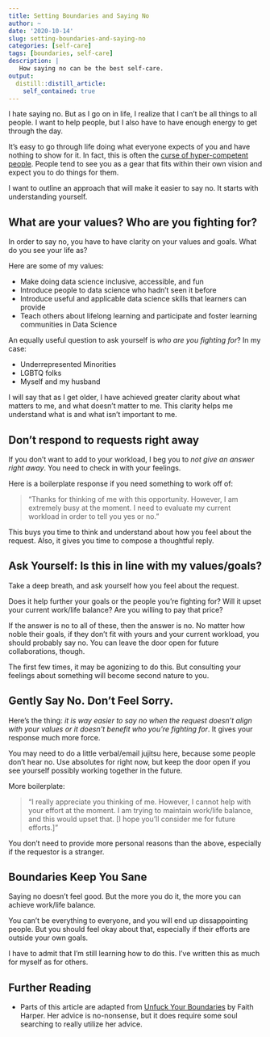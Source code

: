 ```yaml
---
title: Setting Boundaries and Saying No
author: ~
date: '2020-10-14'
slug: setting-boundaries-and-saying-no
categories: [self-care]
tags: [boundaries, self-care]
description: |
   How saying no can be the best self-care.   
output:
  distill::distill_article:
    self_contained: true
---
```


I hate saying no. But as I go on in life, I realize that I can't be all things to all people. I want to help people, but I also have to have enough energy to get through the day.

It's easy to go through life doing what everyone expects of you and have nothing to show for it. In fact, this is often the [curse of hyper-competent people](http://visionswell.com/self-care/what-is-the-curse-of-competence/). People tend to see you as a gear that fits within their own vision and expect you to do things for them.

I want to outline an approach that will make it easier to say no. It starts with understanding yourself.

## What are your values? Who are you fighting for?

In order to say no, you have to have clarity on your values and goals. What do you see your life as?

Here are some of my values:

-   Make doing data science inclusive, accessible, and fun
-   Introduce people to data science who hadn't seen it before
-   Introduce useful and applicable data science skills that learners can provide
-   Teach others about lifelong learning and participate and foster learning communities in Data Science

An equally useful question to ask yourself is *who are you fighting for*? In my case:

-   Underrepresented Minorities
-   LGBTQ folks
-   Myself and my husband

I will say that as I get older, I have achieved greater clarity about what matters to me, and what doesn't matter to me. This clarity helps me understand what is and what isn't important to me.

## Don't respond to requests right away

If you don't want to add to your workload, I beg you to *not give an answer right away*. You need to check in with your feelings.

Here is a boilerplate response if you need something to work off of:

> "Thanks for thinking of me with this opportunity. However, I am extremely busy at the moment. I need to evaluate my current workload in order to tell you yes or no."

This buys you time to think and understand about how you feel about the request. Also, it gives you time to compose a thoughtful reply.

## Ask Yourself: Is this in line with my values/goals?

Take a deep breath, and ask yourself how you feel about the request.

Does it help further your goals or the people you're fighting for? Will it upset your current work/life balance? Are you willing to pay that price?

If the answer is no to all of these, then the answer is no. No matter how noble their goals, if they don't fit with yours and your current workload, you should probably say no. You can leave the door open for future collaborations, though.

The first few times, it may be agonizing to do this. But consulting your feelings about something will become second nature to you.

## Gently Say No. Don't Feel Sorry.

Here's the thing: *it is way easier to say no when the request doesn't align with your values or it doesn't benefit who you're fighting for*. It gives your response much more force.

You may need to do a little verbal/email jujitsu here, because some people don't hear no. Use absolutes for right now, but keep the door open if you see yourself possibly working together in the future.

More boilerplate:

> "I really appreciate you thinking of me. However, I cannot help with your effort at the moment. I am trying to maintain work/life balance, and this would upset that. \[I hope you'll consider me for future efforts.\]"

You don't need to provide more personal reasons than the above, especially if the requestor is a stranger.

## Boundaries Keep You Sane

Saying no doesn't feel good. But the more you do it, the more you can achieve work/life balance.

You can't be everything to everyone, and you will end up dissappointing people. But you should feel okay about that, especially if their efforts are outside your own goals.

I have to admit that I'm still learning how to do this. I've written this as much for myself as for others.

## Further Reading

-   Parts of this article are adapted from [Unfuck Your Boundaries](https://microcosmpublishing.com/catalog/books/8188) by Faith Harper. Her advice is no-nonsense, but it does require some soul searching to really utilize her advice.
